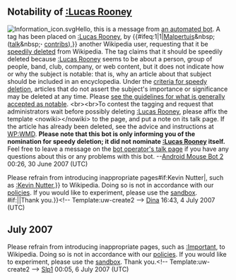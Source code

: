 <article id="12014165" title=User talk:NutterButter3887>
	<talkpage id="12014165" title="User talk:NutterButter3887">
==Notability of [[:Lucas Rooney]]==
[[Image:Information_icon.svg|left]]Hello, this is a message from [[User:Android Mouse Bot 2|an automated bot]]. A tag has been placed on [[:Lucas Rooney]], by {{#ifeq:1|1|[[User:Malpertuis|Malpertuis]]&amp;nbsp;([[User talk:Malpertuis|talk]]&amp;nbsp;'''·''' [[Special:Contributions/Malpertuis|contribs]]),}} another Wikipedia user, requesting that it be [[Wikipedia:Speedy deletions|speedily deleted]] from Wikipedia. The tag claims that it should be speedily deleted because [[:Lucas Rooney]] seems to be about a person, group of people, band, club, company, or web content, but it does not indicate how or why the subject is notable: that is, why an article about that subject should be included in an encyclopedia. Under the [[WP:CSD#Articles|criteria for speedy deletion]], articles that do not assert the subject's importance or significance may be deleted at any time. Please [[Wikipedia:Notability|see the guidelines for what is generally accepted as notable]]. &lt;br&gt;&lt;br&gt;To contest the tagging and request that administrators wait before possibly deleting [[:Lucas Rooney]], please affix the template &lt;nowiki&gt;{{hangon}}&lt;/nowiki&gt; to the page, and put a note on its talk page. If the article has already been deleted, see the advice and instructions at [[WP:WMD]]. '''Please note that this bot is only informing you of the nomination for speedy deletion; it did not nominate [[:Lucas Rooney]] itself.''' Feel free to leave a message on the [[User talk:Android Mouse|bot operator's talk page]] if you have any questions about this or any problems with this bot. --[[User:Android Mouse Bot 2|Android Mouse Bot 2]] 00:26, 30 June 2007 (UTC)

{{{icon|[[Image:Information.svg|25px]] }}}Please refrain from introducing inappropriate pages{{{{{subst|}}}#if:Kevin Nutter|, such as [[:Kevin Nutter]],}} to Wikipedia. Doing so is not in accordance with our [[Wikipedia:List of policies|policies]]. If you would like to experiment, please use the [[Wikipedia:Sandbox|sandbox]]. {{{{{subst|}}}#if:{{{2|}}}|{{{2}}}|Thank you.}}&lt;!-- Template:uw-create2 --&gt; [[User:Dina|Dina]] 16:43, 4 July 2007 (UTC)

== July 2007 ==
{{{icon|[[Image:Information.svg|25px]] }}}Please refrain from introducing inappropriate pages, such as [[:Important]], to Wikipedia. Doing so is not in accordance with our [[Wikipedia:List of policies|policies]]. If you would like to experiment, please use the [[Wikipedia:Sandbox|sandbox]]. Thank you.&lt;!-- Template:uw-create2 --&gt; [[User:Slp1|Slp1]] 00:05, 6 July 2007 (UTC)
	</talkpage>
</article>